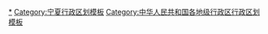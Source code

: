{{Navbox
|listclass = hlist
|name = 石嘴山市行政区划
|title = [[石嘴山市]]行政区划
|above = 省级行政区：[[宁夏回族自治区]]　　政府驻地：[[大武口区]]
|image = [[File:Administrative Division Shizuishan.png|150px]]
|state = {{{state<includeonly>|collapsed</includeonly>}}}

|group1style = background: #ececec; text-align: center;
|group1 = [[县级行政区]]
|liststyle = background: #ececec; text-align: center;
|list1 = 3[[县级行政区]]（2[[市辖区]]、1[[县 (中华人民共和国)|县]]）；36[[乡级行政区]]（16[[街道办事处]]、11[[行政建制镇|镇]]、9[[乡 (中华人民共和国)|乡]]）

|group2 = [[市辖区]]
|groupstyle = text-align: center;
|list2 = {{Navbox|child

|group1 = [[大武口区]]
|list1 =  {{Navbox|child
|group1 = 10街道
|list1 =
* [[长胜街道]]
* [[朝阳街道 (石嘴山市)|朝阳街道]]
* [[人民路街道 (石嘴山市)|人民路街道]]
* [[长城街道 (石嘴山市)|长城街道]]
* [[青山街道 (石嘴山市)|青山街道]]
* [[石炭井街道]]
* [[白芨沟街道]]
* [[沟口街道]]
* [[长兴街道 (石嘴山市)|长兴街道]]
* [[锦林街道]]
|group2 = 隆湖开发区
|group2style = background: #ececec
|list2 = {{Navbox|child
|group1 = 1镇
|groupstyle = background: #ececec
|list1 =
* [[星海镇]]
}}
}}

|group2 = [[惠农区]]
|list2 =  {{Navbox|child
|group1 = 6街道
|list1 =
* [[育才路街道 (石嘴山市)|育才路街道]]
* [[南街街道 (石嘴山市)|南街街道]]
* [[中街街道 (石嘴山市)|中街街道]]
* [[北街街道 (石嘴山市)|北街街道]]
* [[河滨街道 (石嘴山市)|河滨街道]]
* [[火车站街道 (石嘴山市)|火车站街道]]
|group2 = 3镇
|list2 =
* [[红果子镇]]
* [[尾闸镇]]
* [[园艺镇]]
|group3 = 3乡
|list3 =
* [[庙台乡]]
* [[礼和乡]]
* [[燕子墩乡]]
}}
}}

|group3 = [[县 (中华人民共和国)|县]]
|list3 = {{Navbox|child

|group1 = [[平罗县]]
|list1 =  {{Navbox|child
|group1 = 7镇
|list1 =
* [[城关镇 (平罗县)|城关镇]]
* [[黄渠桥镇]]
* [[宝丰镇 (平罗县)|宝丰镇]]
* [[头闸镇]]
* [[姚伏镇]]
* [[崇岗镇 (平罗县)|崇岗镇]]
* [[陶乐镇]]
|group2 = 6乡
|list2 =
* [[高庄乡 (平罗县)|高庄乡]]
* [[灵沙乡]]
* [[渠口乡]]
* [[通伏乡]]
* [[高仁乡]]
* [[红崖子乡]]
}}
}}
}}
<noinclude>
[[Category:石嘴山行政区划|*]]
[[Category:宁夏行政区划模板]]
[[Category:中华人民共和国各地级行政区行政区划模板]]
</noinclude>